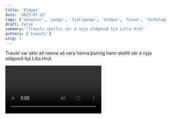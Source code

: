 ```yaml
---
title: 'Eldgos'
date: '2023-07-22'
tags: ['Göngutúr', 'ganga', 'fjallganga', 'eldgos', 'hraun', 'ferðalag']
draft: false
summary: 'Trausti skellti sér á nýja eldgosið hjá Litla Hrút'
authors: ['trausti']
stig: 1
---
```


Trausti var ekki að nenna að vera heima þannig hann skellti sér á nýja eldgosið hjá Litla Hrút.

<Video id="Qk1boOYRRxE" />

Þetta var 8. ferðin hans á þetta svæði.
